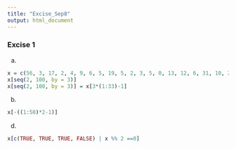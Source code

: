 ```yaml
---
title: "Excise_Sep8"
output: html_document
---
```

### Excise 1
(a)
```r
x = c(56, 3, 17, 2, 4, 9, 6, 5, 19, 5, 2, 3, 5, 0, 13, 12, 6, 31, 10, 21, 8, 4, 1, 1, 2, 5, 16, 1, 3, 8, 1, 3, 4, 8, 5, 2, 8, 6, 18, 40, 10, 20, 1, 27, 2, 11, 14, 5, 7, 0, 3, 0, 7, 0, 8, 10, 10, 12, 8, 82, 21, 3, 34, 55, 18, 2, 9, 29, 1, 4, 7, 14, 7, 1, 2, 7, 4, 74, 5, 0, 3, 13, 2, 8, 1, 6, 13, 7, 1, 10, 5, 2, 4, 4, 14, 15, 4, 17, 1, 9)
x[seq(2, 100, by = 3)]
x[seq(2, 100, by = 3)] = x[3*(1:33)-1]
```
(b)
```r
x[-((1:50)*2-1)]
```

(d)
```r
x[c(TRUE, TRUE, TRUE, FALSE) | x %% 2 ==0]
```